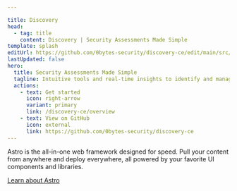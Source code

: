 ```yaml
---

title: Discovery
head:
  - tag: title
    content: Discovery | Security Assessments Made Simple
template: splash
editUrl: https://github.com/0bytes-security/discovery-ce/edit/main/src/content/docs/index.mdx
lastUpdated: false
hero:
  title: Security Assessments Made Simple
  tagline: Intuitive tools and real-time insights to identify and manage vulnerabilities effectively.
  actions:
    - text: Get started
      icon: right-arrow
      variant: primary
      link: /discovery-ce/overview
    - text: View on GitHub
      icon: external
      link: https://github.com/0bytes-security/discovery-ce
---
```



<Features />

<AboutSection title="Brought to you by">
Astro is the all-in-one web framework designed for speed.
Pull your content from anywhere and deploy everywhere, all powered by your favorite UI components and libraries.

[Learn about Astro](https://astro.build/)

</AboutSection>